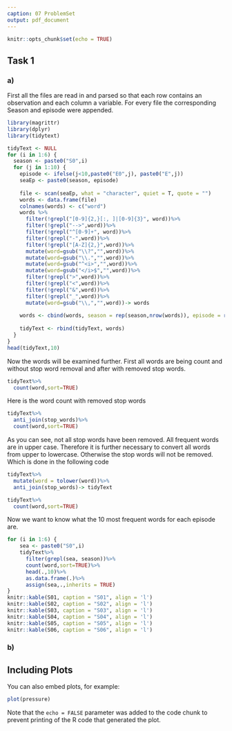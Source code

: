 ```yaml
---
caption: 07 ProblemSet
output: pdf_document
---
```


```r
knitr::opts_chunk$set(echo = TRUE)
```

## Task 1
### a)
First all the files are read in and parsed so that each row contains an observation and each column a variable. For every file the corresponding Season and episode were appended.

```r
library(magrittr)
library(dplyr)
library(tidytext)

tidyText <- NULL
for (i in 1:6) {
  season <- paste0("S0",i)
  for (j in 1:10) {
    episode <- ifelse(j<10,paste0("E0",j), paste0("E",j))
    seaEp <- paste0(season, episode)
    
    file <- scan(seaEp, what = "character", quiet = T, quote = "")
    words <- data.frame(file)
    colnames(words) <- c("word")
    words %>%
      filter(!grepl("[0-9]{2,}[:, ]|[0-9]{3}", word))%>%
      filter(!grepl("-->",word))%>%
      filter(!grepl("^[0-9]+", word))%>%
      filter(!grepl("-",word))%>%
      filter(!grepl("[A-Z]{2,}",word))%>%
      mutate(word=gsub("\\?","",word))%>%
      mutate(word=gsub("\\.","",word))%>%
      mutate(word=gsub("^<i>","",word))%>%
      mutate(word=gsub("</i>$","",word))%>%
      filter(!grepl(">",word))%>%
      filter(!grepl("<",word))%>%
      filter(!grepl("&",word))%>%
      filter(!grepl("_",word))%>%
      mutate(word=gsub("\\,","",word))-> words
    
    words <- cbind(words, season = rep(season,nrow(words)), episode = rep(episode,nrow(words)))
    
    tidyText <- rbind(tidyText, words)
  }
}
head(tidyText,10)
```

Now the words will be examined further. First all words are being count and without stop word removal and after with removed stop words.

```r
tidyText%>%
  count(word,sort=TRUE)
```

Here is the word count with removed stop words

```r
tidyText%>%
  anti_join(stop_words)%>%
  count(word,sort=TRUE)
```

As you can see, not all stop words have been removed. All frequent words are in upper case. Therefore it is further necessary to convert all words from upper to lowercase. Otherwise the stop words will not be removed. Which is done in the following code

```r
tidyText%>%
  mutate(word = tolower(word))%>%
  anti_join(stop_words)-> tidyText

tidyText%>%
  count(word,sort=TRUE)


```

Now we want to know what the 10 most frequent words for each episode are.
```r

for (i in 1:6) {
    sea <- paste0("S0",i)
    tidyText%>%
      filter(grepl(sea, season))%>%
      count(word,sort=TRUE)%>%
      head(.,10)%>%
      as.data.frame(.)%>%
      assign(sea,.,inherits = TRUE)
}
knitr::kable(S01, caption = "S01", align = 'l')
knitr::kable(S02, caption = "S02", align = 'l')
knitr::kable(S03, caption = "S03", align = 'l')
knitr::kable(S04, caption = "S04", align = 'l')
knitr::kable(S05, caption = "S05", align = 'l')
knitr::kable(S06, caption = "S06", align = 'l')
```

### b)

## Including Plots

You can also embed plots, for example:

```r
plot(pressure)
```

Note that the `echo = FALSE` parameter was added to the code chunk to prevent printing of the R code that generated the plot.
